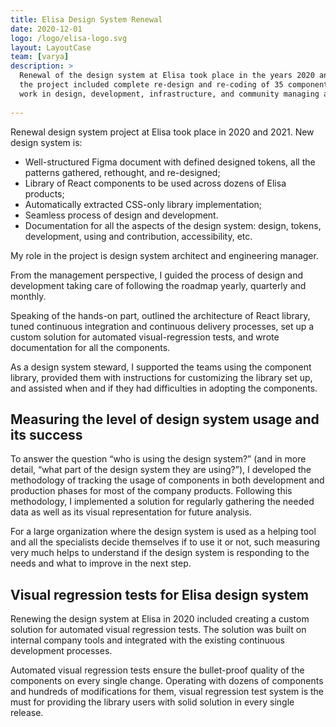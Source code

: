 ```yaml
---
title: Elisa Design System Renewal
date: 2020-12-01
logo: /logo/elisa-logo.svg
layout: LayoutCase
team: [varya]
description: >
  Renewal of the design system at Elisa took place in the years 2020 and 2021. The
  the project included complete re-design and re-coding of 35 components and solid foundational
  work in design, development, infrastructure, and community managing areas.
  
---
```


Renewal design system project at Elisa took place in 2020 and 2021. New design system is:

- Well-structured Figma document with defined designed tokens, all the patterns gathered, rethought, and re-designed;
- Library of React components to be used across dozens of Elisa products;
- Automatically extracted CSS-only library implementation;
- Seamless process of design and development.
- Documentation for all the aspects of the design system: design, tokens, development, using and contribution, accessibility, etc.

My role in the project is design system architect and engineering manager.

From the management perspective, I guided the process of design and development taking care of following the roadmap yearly, quarterly and monthly.

Speaking of the hands-on part, outlined the architecture of React library, tuned continuous integration and continuous delivery processes, set up a custom solution for automated visual-regression tests, and wrote documentation for all the components.

As a design system steward, I supported the teams using the component library, provided them with instructions for customizing the library set up, and assisted when and if they had difficulties in adopting the components.

## Measuring the level of design system usage and its success

To answer the question “who is using the design system?” (and in more detail, “what part of the design system they are using?”), I developed the methodology of tracking the usage of components in both development and production phases for most of the company products. Following this methodology, I implemented a solution for regularly gathering the needed data as well as its visual representation for future analysis.

For a large organization where the design system is used as a helping tool and all the specialists decide themselves if to use it or not, such measuring very much helps to understand if the design system is responding to the needs and what to improve in the next step.

## Visual regression tests for Elisa design system

Renewing the design system at Elisa in 2020 included creating a custom solution for automated visual regression tests. The solution was built on internal company tools and integrated with the existing continuous development processes.

Automated visual regression tests ensure the bullet-proof quality of the components on every single change. Operating with dozens of components and hundreds of modifications for them, visual regression test system is the must for providing the library users with solid solution in every single release.